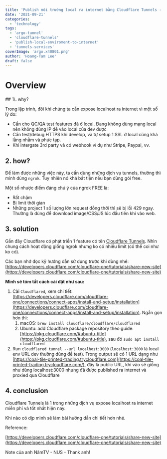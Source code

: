 ```yaml
---
title: 'Publish môi trường local ra internet bằng Cloudflare Tunnels - Publish local environment to the internet using Cloudflare Tunnels'
date: '2021-09-21'
categories:
  - 'technology'
tags:
  - 'argo-tunnel'
  - 'cloudflare-tunnels'
  - 'publish-local-enviroment-to-internet'
  - 'tunnels-services'
coverImage: 'argo.x40801.png'
author: 'Hoang-Tam Lee'
draft: false
---
```


# Overview

<TOCInline toc={props.toc} exclude="Overview" toHeading={2} />
## 1\. why?

Trong lập trình, đôi khi chúng ta cần expose localhost ra internet vì một số lý do:

- Cần cho QC/QA test features đã ở local. Đang không dùng mạng local nên không dùng IP để vào local của dev được
- Cần test/debug HTTPS khi develop, và tự setup 1 SSL ở local cũng khá lằng nhằm và phức tạp.
- Khi intergate 3rd party và có webhook ví dụ như Stripe, Paypal, vv.

## 2\. how?

Để làm được những việc này, ta cần dùng những dịch vụ tunnels, thường thì mình dùng `ngrok`. Tuy nhiên nó khá bất tiện nếu bạn dùng gói free.

Một số nhược điểm đáng chú ý của ngrok FREE là:

- Rất chậm
- Bị limit thời gian
- Những project 1 số lượng lớn request đồng thời thì sẽ bị lỗi 429 ngay. Thường là dùng để download image/CSS/JS lúc đầu tiên khi vào web.

## 3\. solution

Gần đây Cloudflare có phát triển 1 feature có tên [Cloudflare Tunnels](https://www.cloudflare.com/products/tunnel/). Nhìn chung cách hoạt động giống ngrok nhưng ko có nhiều limit (có thể coi như ko có).

Các bạn nhớ đọc kỹ hướng dẫn sử dụng trước khi dùng nhé: [https://developers.cloudflare.com/cloudflare-one/tutorials/share-new-site](https://developers.cloudflare.com/cloudflare-one/tutorials/share-new-site)

**Mình sẽ tóm tắt cách cài đặt như sau:**

1. Cài `Cloudflared`, xem chi tiết: [https://developers.cloudflare.com/cloudflare-one/connections/connect-apps/install-and-setup/installation](https://developers.cloudflare.com/cloudflare-one/connections/connect-apps/install-and-setup/installation). Ngắn gọn hơn thì:
   1. macOS: `brew install cloudflare/cloudflare/cloudflared`
   2. Ubuntu: add Cloudflare package repository theo guide: [https://pkg.cloudflare.com/#ubuntu-title](https://pkg.cloudflare.com/#ubuntu-title), sau đó `sudo apt install cloudflared`
2. Run `cloudflared tunnel --url localhost:3000` (`localhost:3000` là local env URL dev thường dùng để test). Trong output sẽ có 1 URL dạng như [https://coal-tile-printed-trading.trycloudflare.com](https://coal-tile-printed-trading.trycloudflare.com/), đây là public URL, khi vào sẽ giống như dùng localhost:3000 nhưng đã được published ra internet và proxied qua Cloudflare

## 4\. conclusion

Cloudflare Tunnels là 1 trong những dịch vụ expose localhost ra internet miễn phí và tốt nhất hiện nay.

Khi nào có dịp mình sẽ làm bài hướng dẫn chi tiết hơn nhé.

Reference:

[https://developers.cloudflare.com/cloudflare-one/tutorials/share-new-site](https://developers.cloudflare.com/cloudflare-one/tutorials/share-new-site)

Note của anh NămTV - NUS - Thank anh!
